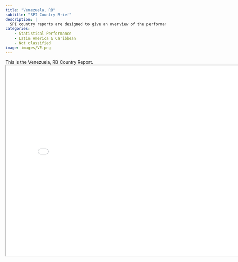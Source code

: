 ```yaml
---
title: "Venezuela, RB"
subtitle: "SPI Country Brief"
description: |
  SPI country reports are designed to give an overview of the performance of Venezuela, RB.
categories:
    - Statistical Performance
    - Latin America & Caribbean
    - Not classified
image: images/VE.png
---
```


This is the Venezuela, RB Country Report.
<iframe src="charts/Venezuela, RB_chart.html" width="800" height="600"></iframe>

